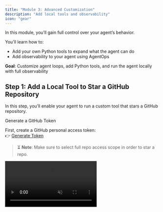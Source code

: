 ```yaml
---
title: "Module 3: Advanced Customization"
description: "Add local tools and observability"
icon: "gear"
---
```


<Note>
In this module, you’ll gain full control over your agent’s behavior.

You'll learn how to:

- Add your own Python tools to expand what the agent can do
- Add observability to your agent using AgentOps
</Note>

**Goal**: Customize agent loops, add Python tools, and run the agent locally with full observability

## Step 1: Add a Local Tool to Star a GitHub Repository

In this step, you’ll enable your agent to run a custom tool that stars a GitHub repository.

Generate a GitHub Token

First, create a GitHub personal access token:  
👉 [Generate Token](https://github.com/settings/tokens/new)
> ⏳ **Note**: Make sure to select full repo access scope in order to star a repo.

<Frame>
  <video
    muted
    loop
    playsInline
    controls
    allowFullScreen
    className="w-full aspect-video"
    src="https://assets.xpanderai.io/examples/workshops/videos/create-github-token.mp4"
  />
</Frame>

---

Add the Token to Your `.env` File

Update your `.env` file with the following:

```env
OPENAI_API_KEY=sk-xxxxxxxxxxxxxxxxxxxxxxxxxxxxxxx  # Your OpenAI key
GITHUB_TOKEN=YOUR_TOKEN_GOES_HERE                  # Paste your GitHub token here
```

Update your requirements.txt to match

```bash
xpander-sdk
openai
python-dotenv
requests
```

And run `pip install -r requirements.txt`

---

### 🧩 3. Define the Custom Tool

Create a file under `tools/local_tools.py` with:

```python
import requests
from os import getenv

def star_github_repo(repo_full_name: str):
    result = {"success": False, "message": ""}
    try:
        token = getenv("GITHUB_TOKEN")
        if not token:
            result["message"] = "Error: GITHUB_TOKEN not found in environment variables."
            return result

        url = f"https://api.github.com/user/starred/{repo_full_name}"
        headers = {
            "Authorization": f"token {token}",
            "Accept": "application/vnd.github+json",
        }

        response = requests.put(url, headers=headers)
        result["success"] = response.status_code == 204
        result["message"] = "Done" if result["success"] else "Failed"
    except Exception as e:
        result["message"] = str(e)

    return result

local_tools = [
    {
        "declaration": {
            "type": "function",
            "function": {
                "name": "star_github_repo",
                "description": "Star a GitHub repository",
                "parameters": {
                    "type": "object",
                    "properties": {
                        "repo_full_name": {
                            "type": "string",
                            "description": "Full name of the repository (e.g. xpander-ai/xpander.ai)"
                        }
                    },
                    "required": ["repo_full_name"]
                }
            }
        },
        "fn": star_github_repo
    }
]

# Helper mappings
local_tools_list = [tool["declaration"] for tool in local_tools]
local_tools_by_name = {tool["declaration"]["function"]["name"]: tool["fn"] for tool in local_tools}
```

## Step 2:  Add the local function to the agent

Go to `myAgent.py` and add the tool to the import section:

```python
from xpander_sdk import ToolCallResult ## Add just ToolCallResult
from tools.local_tools import local_tools_by_name, local_tools_list ## From your local_tools file
```

In line 46, right after `self.agent_backend.select_llm_provider(LLMProvider.OPEN_AI)` add:

```python
self.agent_backend.add_local_tools(local_tools_list)
```

and in line 95 add, right after `tool_calls = self.agent_backend.extract_tool_calls(response.model_dump())` add:

```python
if tool_calls[0].name == "star_github_repo":
    result = local_tools_by_name[tool_calls[0].name](
        **tool_calls[0].payload)
    print(result)
    tool_results = [
        ToolCallResult(
            function_name=tool_calls[0].name,
            tool_call_id=tool_calls[0].tool_call_id,
            is_success=result['success'],
            is_local=True,
            result=result['message'],
            payload=tool_calls[0].payload
        )
    ]
    self.agent_backend.add_tool_call_results(tool_results)
    tool_calls.pop(0)
```

<Note>
    This is a very simple implementation of AI calling local functions, designed to teach the basics of how generated payload passes to a function that sits on the local machine. For more robust, and dynamic naming with asynchronous runtime and logger, refer to docs in xpander-ai/xpander.ai repo.
</Note>
---

## Step 3: Run the Agent

Run the `python xpander_handler.py` and send the following prompt

```md
star repo xpander-ai/xpander.ai
```

![swe star repo result](/images/examples/workshops/swe-star-repo-result.png)

---

## Step 4: Add Observability with AgentOps

AgentOps is a powerful observability platform designed specifically for monitoring and debugging AI agents. It provides real-time insights into your agent's behavior, performance metrics, and execution traces.

### Getting Started with AgentOps

First, sign up for an AgentOps account and get your API key:
👉 [Get your API key from app.agentops.ai](https://app.agentops.ai)

Update your `.env` file with your AgentOps API key:

```env
OPENAI_API_KEY=sk-xxxxxxxxxxxxxxxxxxxxxxxxxxxxxxx  # Your OpenAI key
GITHUB_TOKEN=YOUR_TOKEN_GOES_HERE                  # Your GitHub token
AGENTOPS_API_KEY=YOUR_AGENTOPS_KEY_HERE           # Add your AgentOps API key
```

Update your `requirements.txt` to include AgentOps:

```bash
xpander-sdk
openai
python-dotenv
requests
agentops
```

Run `pip install -r requirements.txt` to install the new dependency.

### Integrate AgentOps into Your Agent

The integration is remarkably simple. Add these two lines to the top of your `myAgent.py` file:

```python
import agentops
agentops.init()  # Initialize AgentOps with your API key from environment
```

That's it! With just these two lines, AgentOps will automatically start tracking:
- Agent execution traces
- LLM calls and responses
- Tool usage and results
- Performance metrics
- Error tracking and debugging information

### AgentOps Code Example

Here's how your `myAgent.py` imports section should look with AgentOps:

```python
import agentops
agentops.init()  # Initialize AgentOps

from xpander_sdk import XpanderClient, LLMProvider
from xpander_sdk import Agent, Tasks
from xpander_sdk import ToolCallResult
from tools.local_tools import local_tools_by_name, local_tools_list
from dotenv import load_dotenv
import json
```

> **Note**: AgentOps will automatically instrument your agent without requiring any additional code changes!

![agentops code snippet](/images/examples/workshops/agentops-code-snippet.png)
---

## Step 5: AgentOps MCP (Model Context Protocol)

AgentOps also provides an MCP server that allows you to access your agent's observability data directly within your development environment. This enables seamless integration with tools like Cursor, allowing you to monitor and debug your agents without leaving your IDE.

### Setting Up AgentOps MCP

The AgentOps MCP server provides tools to:
- Authenticate with your AgentOps project
- Retrieve project information
- Access trace and span data
- View performance metrics
- Debug agent executions in real-time

![agentops cursor snippet](/images/examples/workshops/agentops-cursor.png)

### Using AgentOps MCP in Cursor

Once configured, you can interact with AgentOps directly through Cursor's chat interface. Simply ask about your agent's performance, request specific trace information, or debug issues - all without switching contexts.

[Here's](https://docs.agentops.ai/v2/usage/mcp-server) a guide to set it up!

![agentops cursor side snippet](/images/examples/workshops/agentops-cursor-side.png)

The MCP integration allows you to:
- Query trace information by ID
- Analyze span metrics for performance optimization
- Get real-time insights about your agent's behavior
- Debug complex agent workflows

### Example MCP Results

Here's what you'll see when querying AgentOps data through the MCP interface:

![agentops cursor chat snippet](/images/examples/workshops/agentops-cursor-chat.png)

With AgentOps MCP, you have full observability of your agents integrated directly into your development workflow, making it easier than ever to build, debug, and optimize AI agents.

---

## Summary

In this module, you've learned how to:
- ✅ Add custom Python tools to extend your agent's capabilities
- ✅ Integrate AgentOps for comprehensive agent observability
- ✅ Use AgentOps MCP for seamless debugging within your IDE

Your agent now has powerful local tools and full observability, giving you complete control and insight into its behavior!
